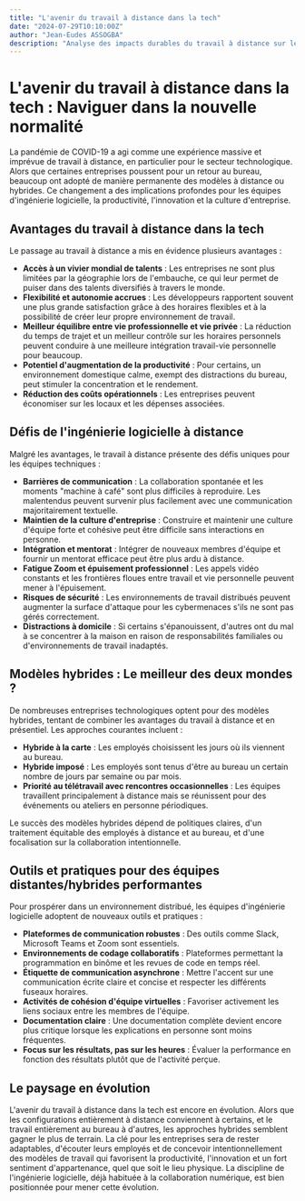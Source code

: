 ```yaml
---
title: "L'avenir du travail à distance dans la tech"
date: "2024-07-29T10:10:00Z"
author: "Jean-Eudes ASSOGBA"
description: "Analyse des impacts durables du travail à distance sur les équipes d'ingénierie logicielle, la productivité et la culture d'entreprise dans le secteur technologique."
---
```


# L'avenir du travail à distance dans la tech : Naviguer dans la nouvelle normalité

La pandémie de COVID-19 a agi comme une expérience massive et imprévue de travail à distance, en particulier pour le secteur technologique. Alors que certaines entreprises poussent pour un retour au bureau, beaucoup ont adopté de manière permanente des modèles à distance ou hybrides. Ce changement a des implications profondes pour les équipes d'ingénierie logicielle, la productivité, l'innovation et la culture d'entreprise.

## Avantages du travail à distance dans la tech

Le passage au travail à distance a mis en évidence plusieurs avantages :

- **Accès à un vivier mondial de talents** : Les entreprises ne sont plus limitées par la géographie lors de l'embauche, ce qui leur permet de puiser dans des talents diversifiés à travers le monde.
- **Flexibilité et autonomie accrues** : Les développeurs rapportent souvent une plus grande satisfaction grâce à des horaires flexibles et à la possibilité de créer leur propre environnement de travail.
- **Meilleur équilibre entre vie professionnelle et vie privée** : La réduction du temps de trajet et un meilleur contrôle sur les horaires personnels peuvent conduire à une meilleure intégration travail-vie personnelle pour beaucoup.
- **Potentiel d'augmentation de la productivité** : Pour certains, un environnement domestique calme, exempt des distractions du bureau, peut stimuler la concentration et le rendement.
- **Réduction des coûts opérationnels** : Les entreprises peuvent économiser sur les locaux et les dépenses associées.

## Défis de l'ingénierie logicielle à distance

Malgré les avantages, le travail à distance présente des défis uniques pour les équipes techniques :

- **Barrières de communication** : La collaboration spontanée et les moments "machine à café" sont plus difficiles à reproduire. Les malentendus peuvent survenir plus facilement avec une communication majoritairement textuelle.
- **Maintien de la culture d'entreprise** : Construire et maintenir une culture d'équipe forte et cohésive peut être difficile sans interactions en personne.
- **Intégration et mentorat** : Intégrer de nouveaux membres d'équipe et fournir un mentorat efficace peut être plus ardu à distance.
- **Fatigue Zoom et épuisement professionnel** : Les appels vidéo constants et les frontières floues entre travail et vie personnelle peuvent mener à l'épuisement.
- **Risques de sécurité** : Les environnements de travail distribués peuvent augmenter la surface d'attaque pour les cybermenaces s'ils ne sont pas gérés correctement.
- **Distractions à domicile** : Si certains s'épanouissent, d'autres ont du mal à se concentrer à la maison en raison de responsabilités familiales ou d'environnements de travail inadaptés.

## Modèles hybrides : Le meilleur des deux mondes ?

De nombreuses entreprises technologiques optent pour des modèles hybrides, tentant de combiner les avantages du travail à distance et en présentiel. Les approches courantes incluent :

- **Hybride à la carte** : Les employés choisissent les jours où ils viennent au bureau.
- **Hybride imposé** : Les employés sont tenus d'être au bureau un certain nombre de jours par semaine ou par mois.
- **Priorité au télétravail avec rencontres occasionnelles** : Les équipes travaillent principalement à distance mais se réunissent pour des événements ou ateliers en personne périodiques.

Le succès des modèles hybrides dépend de politiques claires, d'un traitement équitable des employés à distance et au bureau, et d'une focalisation sur la collaboration intentionnelle.

## Outils et pratiques pour des équipes distantes/hybrides performantes

Pour prospérer dans un environnement distribué, les équipes d'ingénierie logicielle adoptent de nouveaux outils et pratiques :

- **Plateformes de communication robustes** : Des outils comme Slack, Microsoft Teams et Zoom sont essentiels.
- **Environnements de codage collaboratifs** : Plateformes permettant la programmation en binôme et les revues de code en temps réel.
- **Étiquette de communication asynchrone** : Mettre l'accent sur une communication écrite claire et concise et respecter les différents fuseaux horaires.
- **Activités de cohésion d'équipe virtuelles** : Favoriser activement les liens sociaux entre les membres de l'équipe.
- **Documentation claire** : Une documentation complète devient encore plus critique lorsque les explications en personne sont moins fréquentes.
- **Focus sur les résultats, pas sur les heures** : Évaluer la performance en fonction des résultats plutôt que de l'activité perçue.

## Le paysage en évolution

L'avenir du travail à distance dans la tech est encore en évolution. Alors que les configurations entièrement à distance conviennent à certains, et le travail entièrement au bureau à d'autres, les approches hybrides semblent gagner le plus de terrain. La clé pour les entreprises sera de rester adaptables, d'écouter leurs employés et de concevoir intentionnellement des modèles de travail qui favorisent la productivité, l'innovation et un fort sentiment d'appartenance, quel que soit le lieu physique. La discipline de l'ingénierie logicielle, déjà habituée à la collaboration numérique, est bien positionnée pour mener cette évolution.

